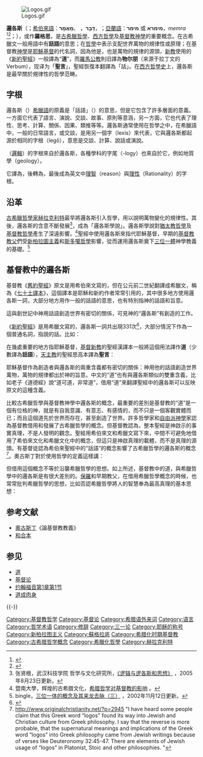 {{Distinguish|Logo}}[[File:Logos.gif|thumb]]

'''邏各斯'''（{{lang-grc|'''λόγος'''}}；[[希伯來語|希伯來語]]：'''דָּבָר'''，''{{tsl|en|Dabar|dāḇār}}'' 、'''מַאֲמָר'''，''{{tsl|en|Maamor|ma'ămār}}''；[[亞蘭語|亞蘭語]]：'''מימר''' 或 '''מימרא'''，''memra'' <ref>{{cite web |title=Memra — Brill |url=https://referenceworks.brillonline.com/entries/religion-past-and-present/memra-SIM_13890 |access-date=2021-05-18 |archive-date=2021-05-18 |archive-url=https://web.archive.org/web/20210518233318/https://referenceworks.brillonline.com/entries/religion-past-and-present/memra-SIM_13890 |dead-url=no }}</ref><ref>{{cite encyclopedia |author=Kaufmann Kohler |title=MEMRA (= "Ma'amar" or "Dibbur," "Logos"): |encyclopedia=jewish encyclopedia |url=https://www.jewishencyclopedia.com/articles/10618-memra |access-date=2021-05-18 |archive-date=2021-05-18 |archive-url=https://web.archive.org/web/20210518062920/https://www.jewishencyclopedia.com/articles/10618-memra |dead-url=no }}</ref>；{{lang-en|'''Logos'''}}），或作'''羅格思'''，是[[古希臘哲學|古希臘哲學]]、[[西方哲學|西方哲學]]及[[基督教|基督教]][[神學|神學]]的重要概念。在古希臘文一般用語中有'''話語'''的意思；在[[哲學|哲學]]中表示支配世界萬物的規律性或原理；在基督教[[神學|神學]]是[[耶穌基督|耶穌基督]]的代名詞，因為他是{{link-en|天主的聖言|Logos (Christianity)}}，也是萬物的規律的源頭，[[新教|新教]]使用的《[[新約聖經|新約聖經]]》一般譯為“'''道'''”，而[[羅馬公教|羅馬公教]]則旧譯為'''物尔朋'''（来源于拉丁文的Verbum），现译为「'''聖言'''」，聖經恢復本翻譯為「話」。在[[西方哲學史|西方哲學史]]上，邏各斯是最早關於規律性的哲學范畴。

==字根==
邏各斯（{{lang-grc|λόγος}}）[[希臘語|希臘語]]的原義是「話語」（{{lang-en|word}}）的意思，但是它包含了許多層面的意義。一方面它代表了語言、演說、交談、故事、原則等意涵，另一方面，它也代表了理性、思考、計算、關係、因果、類推等等。邏各斯通常使用在哲學之中，在希臘語中，一般的日常語言，或交談，是用另一個字{{lang-grc|λέξις}}（lexis）來代表，它與邏各斯都起源於相同的字根{{lang-grc|λέγω}}（legō），意思是交談、計算、說話或演說。

{{lang-en|logic}}（[[邏輯|邏輯]]）的字根來自於邏各斯，各種學科的字尾（-logy）也來自於它，例如地質學（geology）。

它譯為{{lang-la|ratio}}，後轉為{{lang-fr|raison}}，最後成為英文中[[理智|理智]]（reason）與[[理性|理性]]（Rationality）的字根。

== 沿革 ==
[[古希臘哲學家|古希臘哲學家]][[赫拉克利特|赫拉克利特]]最早將邏各斯引入哲學，用以說明萬物變化的規律性。其後，邏各斯的含意不斷發展<ref name="mxll-19115">张贤根，武汉科技学院 哲学与文化研究所，[http://www.xslx.com/htm/zlsh/mxll/2005-08-23-19115.htm 《逻辑与逻各斯和思想》] {{webarchive|url=https://web.archive.org/web/20051227064420/http://www.xslx.com/htm/zlsh/mxll/2005-08-23-19115.htm |date=2005-12-27 }}，2005年8月23日更新。{{zh}}</ref>，成為「邏各斯學說」。邏各斯學說對[[猶太教哲學|猶太教哲學]]及[[基督教哲學|基督教哲學]]產生了深遠影響。<ref>暨南大學，辉煌的古希腊文化，[http://course.jnu.edu.cn/cxgc/gxl/3/1/3.htm 希腊哲学对基督教的影响] {{Wayback|url=http://course.jnu.edu.cn/cxgc/gxl/3/1/3.htm |date=20160313043417 }}。{{zh}}</ref>聖經中使用邏各斯來指代耶穌基督，早期的[[基督教|基督教]][[教會父老|教父]]們受[[新柏拉圖主義|新柏拉圖主義]]和[[斯多噶哲學|斯多噶哲學]]影響，從而運用邏各斯奠下[[三位一體|三位一體]]神學教義的基礎。<ref> bingle，[http://fh.rolia.net/f0/c6100/hit/post/850380.html 三位一体的概念及其来龙去脉（三）] {{webarchive|url=https://web.archive.org/web/20120121062238/http://fh.rolia.net/f0/c6100/hit/post/850380.html |date=2012-01-21 }}，2002年11月12日更新。{{zh}}</ref>

== 基督教中的邏各斯 ==
基督教《[[舊約聖經|舊約聖經]]》原文是用希伯來文寫的，但在公元前二世紀翻譯成希臘文，稱為《[[七十士譯本|七十士譯本]]》，這個譯本是耶穌和新約作者常常引用的，其中很多地方使用邏各斯一詞，大部分地方用作一般的話語的意思，也有特別指神的話語和旨意。

{{quote|諸天借耶和華的'''命'''[邏各斯]而造，萬象借他口中的氣而成。（詩篇33:6，和合本）}}

這與創世記中神用話語創造世界有密切的關係，可見神的“邏各斯”有創造的工作。

{{quote|神說：「要有光」，就有了光。（創世記1:3，和合本神版）}}

《[[新約聖經|新約聖經]]》是用希臘文寫的，邏各斯一詞共出現331次<ref>{{Cite web |url=http://biblehub.com/greek/3056.htm |title=存档副本 |access-date=2014-06-09 |archive-date=2021-05-06 |archive-url=https://web.archive.org/web/20210506213824/https://biblehub.com/greek/3056.htm |dead-url=no }}</ref>，大部分情況下作為一個普通名詞，指說的話。比如：

{{quote|耶穌對他說：“回去吧，你的兒子活了!”那人信耶穌所說的'''話'''[邏各斯]，就回去了。（約翰福音4:50，和合本神版）<ref>http://biblehub.com/interlinear/john/4-50.htm</ref>}}

在幾處重要的地方指耶穌基督，[[基督新教|基督新教]]的聖經漢譯本一般將這個用法譯作'''道'''（少數譯為'''話語'''），[[天主教|天主教]]的聖經思高本譯為'''聖言'''：

{{quote|太初有'''道'''，道與神同在，道就是神。這道太初與神同在。萬物是藉著他造的；凡被造的，沒有一樣不是藉著他造的。（約翰福音1:1-3，和合本神版）
<br />
'''道'''成了肉身，住在我們中間，充充滿滿地有恩典有真理。我們也見過他的榮光，正是父獨生子的榮光。 （約翰福音1:14，和合本神版）
}}

耶穌基督作為創造者與邏各斯的兩重含義都有密切的關係：神用他的話語創造世界萬物，萬物的規律都出於神的旨意。中文的“道”也有與邏各斯類似的雙重含義，比如老子《道德經》說“道可道，非常道”，借用“道”來翻譯聖經中的邏各斯可以反映原文的這種含義。

比較古希臘哲學與基督教神學中邏各斯的概念，最重要的差別是基督教的“道”是一個有位格的神，就是有自我意識、有意志、有感情的，而不只是一個客觀實體而已；而且這個道先於世界而存在，甚至創造了世界。許多哲學家和[[自由派神學|自由派神學]]家認為基督教借用和發展了古希臘哲學的概念。但基督教認為，整本聖經是神啟示的事實真理，不是人發明的觀念。聖經用希伯來文和希臘文寫下來，中間不可避免地借用了希伯來文化和希臘文化中的概念，但這只是神啟真理的載體，而不是真理的源頭。有基督徒認為希伯來聖經中的“話語”的概念影響了古希臘哲學的邏各斯的概念<ref>http://www.originalchristianity.net/?p=2945 {{Wayback|url=http://www.originalchristianity.net/?p=2945 |date=20210301011916 }}  "I have heard some people claim that this Greek word “logos” found its way into Jewish and Christian culture from Greek philosophy.  I say that the reverse is more probable, that the supernatural meanings and implications of the Greek word “logos” into Greek philosophy came from Jewish writings because of verses like Deuteronomy 32:45-47.  There are elements of Jewish usage of “logos” in Platonist, Stoic and other philosophies. "</ref>。奧古斯丁對於使用哲學的定義這樣講：

{{quote|定義、分類和歸類本身不是錯的，因為這不是人的發明，而是對事物本來狀態的發現。只因為詩人將其用於他們的神話，假哲學家或者假基督徒將其用於他們的錯誤的信條上，不等於我們不可以正確地使用它們。（[[希波的奥古斯丁|奧古斯丁]]《論基督教教義》2:129）}}

但借用這個概念不等於沿襲希臘哲學的思想。如上所述，基督教中的道，與希臘哲學中的邏各斯是有很大差別的。[[保罗_(使徒)|保羅]]和早期教父，在借用希臘哲學概念的時候，也常常批判希臘哲學的思想，比如否認希臘哲學將人的智慧奉為最高真理的基本思想：

{{quote|世人憑自己的智慧，既不認識神，神就樂意用人所當作愚拙的道理拯救那些信的人；這就是神的智慧了。 猶太人是要神蹟，希臘人是求智慧， 我們卻是傳釘十字架的基督，在猶太人為絆腳石，在外邦人為愚拙；但在那蒙召的，無論是猶太人、希臘人，基督總為神的能力，神的智慧。 因神的愚拙總比人智慧，神的軟弱總比人強壯。 （哥林多前書1:21-25，和合本）

知識是叫人自高自大，惟有愛心能造就人。（哥林多前書8:1，和合本）

對於理解聖經中的各樣問題，邏輯是極其重要的。但我們必須小心不要熱衷於顯示邏輯的技巧來困住對手，有些所謂的詭辯術把錯誤的推理偽裝成正確的，聖經譴責這樣的做法。...知道推理的規則不等於知道命題的真實性，有些人懂得推理，就很自大，但知道“死人會復活”比知道“如果死人不會復活那麼基督也沒有復活”更重要。（[[希波的奥古斯丁|奧古斯丁]]《論基督教教義》2:117,127）}}

==参考文献==
<div class="references-small">{{Reflist|2}}

* [[希波的奥古斯丁|奧古斯丁]]《論基督教教義》
* [[和合本聖經|和合本]]
</div>

== 参见 ==
* [[道|道]]
* [[基督论|基督论]]
* [[约翰福音第1章第1节|约翰福音第1章第1节]]
* [[道成肉身|道成肉身]]

{{-}}
{{哲學}}
{{斯多葛主義}}
{{基督教神学}}

[[Category:基督教哲学|Category:基督教哲学]]
[[Category:基督论|Category:基督论]]
[[Category:希腊语外来词|Category:希腊语外来词]]
[[Category:语言|Category:语言]]
[[Category:哲学术语|Category:哲学术语]]
[[Category:修辞|Category:修辞]]
[[Category:三一论|Category:三一论]]
[[Category:耶稣的称号|Category:耶稣的称号]]
[[Category:新柏拉图主义|Category:新柏拉图主义]]
[[Category:蘇格拉底|Category:蘇格拉底]]
[[Category:希腊化时期基督教|Category:希腊化时期基督教]]
[[Category:古希腊哲学概念|Category:古希腊哲学概念]]
[[Category:希臘化哲學|Category:希臘化哲學]]
[[Category:赫拉克利特|Category:赫拉克利特]]